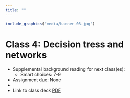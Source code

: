 ```yaml
---
title: ""
---
```


<!--
library(knitr)
rmarkdown::render_site("Class-04.Rmd")# build website

# rmarkdown::render_site()# build webpage
# COPY FILES TO DOCS FOR GITHUB.IO
system(paste("xcopy", 
    '"C:/Users/mcolvin/Documents/Teaching/WFA8433-Natural-Resource-Decision-Making/Course-Materials/_site"', 
    '"C:/Users/mcolvin/Documents/Teaching/WFA8433-Natural-Resource-Decision-Making//Docs"',
    "/E /C /H /R /K /O /Y")) 
  q(save="no") 
-->



```r
include_graphics("media/banner-03.jpg")
```

# Class 4: Decision tress and networks

<!--
Hammond et al.: Chapters(s) 7-9
Assign students to groups
-->
 
* Supplemental background reading for next class(es):
    * Smart choices: 7-9
* Assignment due: None
* 
* Link to class deck [PDF](/pdfs/class-04.pdf)

